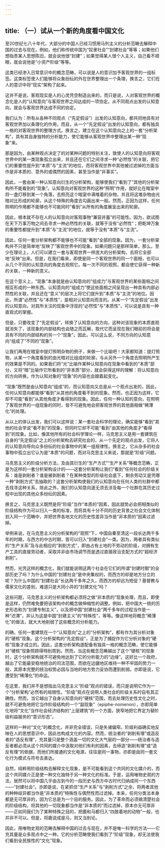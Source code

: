 ```yaml
---
---
---
```

title: （一）试从一个新的角度看中国文化
---




至20世纪七八十年代，大部分的中国人已经习惯用马列主义的分析范畴去解释中国的过去与现在。例如，他们称传统中国为“奴隶社会”“封建社会”等等；如果他们想指责某人思想陈旧，就会说他很“封建”；如果觉得某人很个人主义，自己看不顺眼，就会说他是“小资产阶级”等等。

这类已经渗入日常意识中的概念范畴，可以说是人的意识加予客观世界的一组标签。这类标签使人们能够将众象纷纭的外在世界整理出一个条理，换言之，它们在人的意识中将“现实”架构了起来。

这并不是说，客观现实是人的心灵凭空制造出来的，而只是说，人对客观世界的概念化是人的“认知意向”与客观世界之间达成的一项协定。从不同观点出发的认知意向，就会与客观世界达成不同的协定。

我们认为：所有从各种不同观点（“先定假设”）出发的认知意向，都共同地具有对客观世界加以条理化的作用，而且，从一个“先定假设”出发的认知意向，都有独具一格的对客观世界的整理方式。换言之，建立在这个认知意向之上的一套“分析架构”，具有其自身独特的分析能力，使它能够从客观世界中整理出某一种“现象”来。

那是因为，由某种观点决定了的对某种问题的特别关注，致使人的认知意向将客观世界中的某一类现象孤立出来，并且还在它们之间寻求一种“必然性”的关联，把它们的重要性提升到“本质”与“主流”的地位，而将客观世界中其他被过滤掉的方面当作是非本质的、意外的或偶然的因素，甚至当作是“非事实”。

因此，一套由某一种认知意向衍生的分析架构，能够使我们“看到了”其他的分析架构所不能看到的“现象”。认知意向对客观世界的这种“照明”作用，就好比在暗室中将一盏灯移到某一个角落，去照亮这个暗室中满堆着的杂物，并且将这堆杂物由光暗对比形成的轮廓，从这个特殊的角度去勾画出来一般。然而，正因为这样，任何照明的作用都不能够也不可能同时“看到”从所有的角度展呈出来的轮廓。

因此，根本就不存在人的认知意向对客观事物“兼容并蓄”的可能性。因为，欲试图在天下万事万物之间去寻求一种必然性的关联，就等于没有“必然性”；把乾坤万象的重要性都提升到“本质”与“主流”的地位，就等于没有“本质”与“主流”。

因此，任何一套分析架构都不能够也不可能“看到”全部的现象。因为，一套分析架构并不只是简单地“反映了”客观世界中的现象。如果问题只是那样简单，那么，至少在理论上，人们可以建立一套与客观世界一样庞大的分析架构，去将它全部地“反映”出来。但是，在我们看来，即使是同一个客观世界的同一个面相，也可以从几个不同的认知意向的角度去观照它。每一次不同的观照，都会使它获得一种新的关联，一种新的意义。

在这个意义上，“现象”本身就是由认知意向的“组成力”与客观世界的某些面相之间相互形成的一种东西。认知意向的“组成力”使这些面相之间呈现出一种具有内部必然性的关联，并且还在“意义”的层次上将它们提升到“本质”与“主流”的地位。因此，所谓“必然性”与“本质性”，是相对认知意向而言的。从某一个“先定假设”出发的认知意向，对其所关注的现象中浮现的“必然性”与“本质性”，可以说是具有一种直观式的掌握。

但是，只要改变了“先定假设”，转换了认知意向的方向，这种对该现象的本质直观就消失了，该现象的内部结构也会随之而瓦解，取代它而呈现在我们眼前的将会是具有不同的内部结构的另一个“现象”。因此，可以这么说，不同方向的认知意向“组成了”不同的“现象”。

让我们再用在暗室中提灯照明杂物的例子，来做一个比喻吧！大家都知道：提灯照物，从某一个角度看到的由光暗对比组成的轮廓，与从另外一个角度去照明所产生的效果是不同的。如果我们将“光”比喻作某种认知意向在现象中看到的“本质”部分，又将“暗”比喻作它所看到的“非本质”部分，就会获得这样的理解：将认知意向的方向转换，作为认知对象的“现象”的内容也会跟着起变化。

“现象”既然是由认知意向“组成”的，而认知意向又总是从一个观点出发的，因此，任何认知意向都能够“看到”从其他的角度看不到的现象。然而，也正因为这样，它却不可能“看到”从其他角度才看得到的现象。因此，任何一种认知的意向，在照明了客观世界的一组现象的同时，皆不可避免地会把客观世界的其他面相做“稀薄化”的处理。

从以上的体认出发，我们可以这样说：某一套社会科学的理论，确实能够“看到”其他的社会学说“看不到”的现象，但同时它却不可能“看到”由其他的角度才“看得到”的现象。比如，像其他所有的社会科学理论一样，马克思主义是用一套建筑在自身的“先定假设”之上的分析架构去研究社会的，从一个先定的观点出发，它将人的认知意向导向众多纷纭的社会事物中的某一组规律性。换言之，它从杂多的社会事物中孤立出它认为是“本质”的问题，而对马克思主义来说，那就是“阶级”问题。

马克思主义的阶级分析方法，及由其衍生的“生产方式”“生产关系”等概念范畴，正是为这样的一套分析架构设计的——这套分析架构让我们“看到”任何社会的阶级关系：谁是剥削者？谁是被剥削者？在某种类型的阶级社会底下，剩余劳动又是凭哪一种“剥削方式”去抽取的？这套分析架构使我们的认知意向在任何人类的社群中都去找寻这种关系，除此之外，我们的认知意向遂无须去涉及每一个社群在其历史过程中出现的其他众多纷纭的因素。

换言之，马克思主义既然是将“阶级”当作“本质的”因素，因此就势必会把相类似的阶级结构作为可以归入一类的标准，而将具有十分不同的历史背景之社会文化体制划入同一个范畴中，并把世界各地文化的历史性差异当作是“非本质的”因素过滤掉。

举例来说，在马克思主义的分析架构的“观照”下，中国自秦至清这一段长达两千多年的时期，与西方的中古时期，皆可以归入“封建社会”一类。因为，两者具有类似的“生产关系”及与此相应的“剥削方式”，即由占有土地的不劳动的阶级，对拥有生产工具的直接劳动者，采取并非由市场调节而是透过直接政治支配方式的“超经济剥削”。

然而，光凭这样的概念化，我们就能说明这两个社会在它们的所谓“封建时期”的全部历史了吗？为什么中国的“封建社会”是中央集权的，而西方的却是地方分立的呢？为什么中国的“封建社会”长达两千多年之久，而西方的却远为短促？基督教与儒家文化的差别，难道只是大同小异的“封建文化”吗？

这些问题，马克思主义的分析架构都必须将之做“非本质的”现象处理，而且，即使是这样，仍然难免要把该架构中的概念做伸缩性的调整。例如，把中国大一统的历史形态称为“封建专制主义”，以及把中国“封建社会”两千多年的过程当作是一种“迟滞”，并认为这是中国“封建主义”的“特殊性”，等等。像这样地将概念“稀薄化”的做法，就大大地削弱了这些概念的分析能力。

的确，任何一套建筑在一个“认知意向”之上的“分析架构”，都有作为其分析对象的“硬核”现象。这个分析架构的“先定假设”，正是为了捕捉作为它分析对象的“硬核”现象才成立的。因此，这套分析架构遂配备有独具一格的概念范畴，使它能够对“硬核”现象照顾得特别周到。然而，当这些概念范畴越出了这个“硬核”的现象时，这个分析架构就不可避免地达到了它的分析能力的“边缘”。这好比一个政府，越出了它能最安稳地统治的司法范围，而欲在边疆地区维持一种不牢固的势力一般，其原本完整的统治权势必因与当地的地方势力妥协而遭到削弱。亦即是说，它遭受到“稀薄化”的命运。

在这里，我们并不是想指出马克思主义“阶级”观点的错误，而只是说明它作为一个“分析架构”必然有的局限性。“阶级”观点在说明人类社会的阶级关系时自有其正确性。然而，当它越出了自身认知意向的“硬核”范围，而去处理历史性文化之时，就不可避免地把它当作阶级结构的一个“副现象”（epiphe-nomenon），亦即简单化地将“文化”当作社会经济结构的“上层建筑”的一个方面，狭窄地把它界定为替阶级利益服务的“意识形态”。

这样的一种对“文化”的概念化，并非完全错误，只是失诸偏窄。阶级利益确实地反映在人的思想意识中，因此也构成文化的内容。然而，统治者的“剥削有理”或造反者的“造反有理”，充其量只是整个涵盖一切的文化大气层的一部分——统治者与造反者都必须从这个共同的媒介中汲取对他们有利的因素，去缔造“剥削有理”或“造反有理”的依据，而他们所接通的文化电源，往往是同一事物，亦即是由同一套文化行为模式与符号去表达。

自然，纯粹用阶级结构去解释文化现象，是不可能看到这个共同的文化媒介的，而这个共同媒介正是使一种文化独特于另一种文化的标准。于是，运用唯物史观的方法，居然可以将中国几乎由古到今的一段历史与西方中古时代归纳成同一个东西——“封建社会”。亦即是说，在紧抓住“生产关系”与“剥削方式”之余，将两者其他的种种歧异都当作是“非本质的”特殊性与偶然性而过滤掉。本来，任何分类法本身都是无可厚非的，因为它总是为一个目的服务。因此，为了革命而必须搞清楚社会的阶级结构，将其他的一切现象都当作是“非本质的”而过滤掉，原本亦无可厚非——正如同我们为了某种特殊之目的，把鹿和马都归入“四肢着地的动物”一般，也并非不可以。但是，将鹿说成是马，则又当别论。

因此，用唯物史观的范畴去解释中国的过去与现在，并不是唯一科学的方法——它充其量是众多观点中之一种。它的分析范畴使我们看到了“阶级”现象，却无法使我们看到全民族性的“文化”现象。